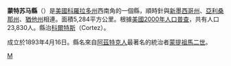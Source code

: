 {{noteTA
|T=zh-hans:蒙特苏马县 (科罗拉多州); zh-hant:蒙提祖馬縣;
|1=zh-hans:蒙特苏马; zh-hant:蒙提祖馬;
}}<!--
[[File:Map_of_Colorado_highlighting_Montezuma_County.svg|250px]]-->
{{Infobox U.S. County
| county = 蒙提祖馬縣
| state = 科羅拉多州
| en county = Montezuma County
| en state = Colorado
| seal =
| founded = 1889
| founded date = April 16
| seat wl = Cortez
| largest city wl =
| area mi = 2,040
| area km = 5,284
| area land mi = 2,037
| area land km = 5,275
| area water mi = 3
| area water km = 9
| area percentage = 0.16%
| census yr = 2000
| pop = 23,830
| density mi = 12
| density km = 5
| time zone = Mountain
| UTC offset = -7
| DST offset = -6
| footnotes =
| web = www.co.montezuma.co.us
| named for = Aztec ruler [[Montezuma|Montezuma]]
}}
'''蒙特苏马縣'''（{{lang-en|Montezuma County}}）是[[美國|美國]][[科羅拉多州|科羅拉多州]]西南角的一個縣，順時針與[[新墨西哥州|新墨西哥州]]、[[亞利桑那州|亞利桑那州]]、[[猶他州|猶他州]]相連。面積5,284平方公里。根據[[美國2000年人口普查|美國2000年人口普查]]，共有人口23,830人。縣治[[科爾特斯_(科羅拉多州)|科爾特斯]]（Cortez）。

成立於1893年4月16日。縣名來自[[阿茲特克文明|阿茲特克人]]最著名的統治者[[蒙提祖馬二世|蒙提祖馬二世]]。
{{蒙提祖馬縣 (科羅拉多州)}}
{{Colorado}}

[[Category:科罗拉多州行政区划|M]]